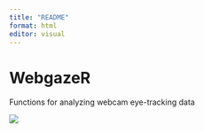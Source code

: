 ```yaml
---
title: "README"
format: html
editor: visual
---
```


# WebgazeR

Functions for analyzing webcam eye-tracking data

![](webgazeR_hex_sticker.png)
